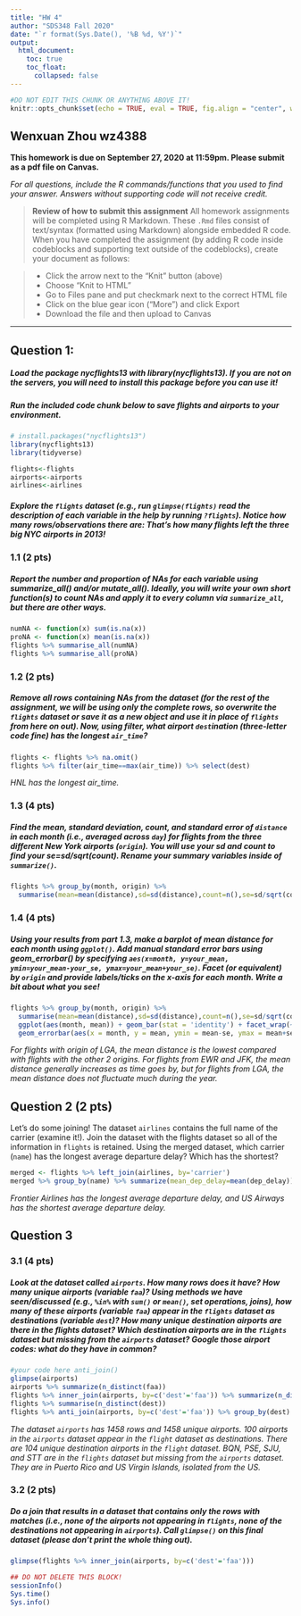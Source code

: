 ```yaml
---
title: "HW 4"
author: "SDS348 Fall 2020"
date: "`r format(Sys.Date(), '%B %d, %Y')`"
output:
  html_document:
    toc: true
    toc_float:
      collapsed: false
---
```


```r
#DO NOT EDIT THIS CHUNK OR ANYTHING ABOVE IT!
knitr::opts_chunk$set(echo = TRUE, eval = TRUE, fig.align = "center", warning = F, message = F, tidy=T, tidy.opts=list(width.cutoff=50), R.options=list(max.print=100,dplyr.print_max=100))
```

## Wenxuan Zhou wz4388

**This homework is due on September 27, 2020 at 11:59pm. Please submit as a pdf file on Canvas.**

*For all questions, include the R commands/functions that you used to find your answer. Answers without supporting code will not receive credit.*

> **Review of how to submit this assignment**
> All homework assignments will be completed using R Markdown. These `.Rmd` files consist of text/syntax (formatted using Markdown) alongside embedded R code. 
> When you have completed the assignment (by adding R code inside codeblocks and supporting text outside of the codeblocks), create your document as follows:

> - Click the arrow next to the "Knit" button (above) 
> - Choose "Knit to HTML"
> - Go to Files pane and put checkmark next to the correct HTML file
> - Click on the blue gear icon ("More") and click Export
> - Download the file and then upload to Canvas

---

## Question 1:

##### Load the package nycflights13 with library(nycflights13). If you are not on the servers, you will need to install this package before you can use it! 

##### Run the included code chunk below to save flights and airports to your environment.

```R
# install.packages("nycflights13")
library(nycflights13)
library(tidyverse)

flights<-flights
airports<-airports
airlines<-airlines
```

##### Explore the `flights` dataset (e.g., run `glimpse(flights)` read the description of each variable in the help by running `?flights`). Notice how many rows/observations there are: That's how many flights left the three big NYC airports in 2013!

### 1.1 (2 pts) 

##### Report the number and proportion of NAs for each variable using summarize_all() and/or mutate_all(). Ideally, you will write your own short function(s) to count NAs and apply it to every column via `summarize_all`, but there are other ways.

```R
numNA <- function(x) sum(is.na(x))
proNA <- function(x) mean(is.na(x))
flights %>% summarise_all(numNA)
flights %>% summarise_all(proNA)
```


### 1.2 (2 pts) 

##### Remove all rows containing NAs from the dataset (**for the rest of the assignment, we will be using only the complete rows, so overwrite the `flights` dataset or save it as a new object and use it in place of `flights` from here on out**). Now, using filter, what airport `dest`ination (three-letter code fine) has the longest `air_time`? 

```R
flights <- flights %>% na.omit()
flights %>% filter(air_time==max(air_time)) %>% select(dest)
```
*HNL has the longest air_time. *

### 1.3 (4 pts) 

##### Find the mean, standard deviation, count, and standard error of `distance` in each month (i.e., averaged across `day`) for flights from the three different New York airports (`origin`). You will use your sd and count to find your se=sd/sqrt(count). Rename your summary variables inside of `summarize()`. 

```R
flights %>% group_by(month, origin) %>%  
  summarise(mean=mean(distance),sd=sd(distance),count=n(),se=sd/sqrt(count))
```

### 1.4 (4 pts) 

##### Using your results from part 1.3, make a barplot of mean distance for each month using `ggplot()`. Add manual standard error bars using geom_errorbar() by specifying `aes(x=month, y=your_mean, ymin=your_mean-your_se, ymax=your_mean+your_se)`. Facet (or equivalent) by `origin` and provide labels/ticks on the x-axis for each month. Write a bit about what you see!

```R
flights %>% group_by(month, origin) %>%  
  summarise(mean=mean(distance),sd=sd(distance),count=n(),se=sd/sqrt(count)) %>%
  ggplot(aes(month, mean)) + geom_bar(stat = 'identity') + facet_wrap(~ origin) +
  geom_errorbar(aes(x = month, y = mean, ymin = mean-se, ymax = mean+se)) + scale_x_continuous(breaks = 1:12)
```


*For flights with origin of LGA, the mean distance is the lowest compared with flights with the other 2 origins. For flights from EWR and JFK, the mean distance generally increases as time goes by, but for flights from LGA, the mean distance does not fluctuate much during the year. *

## Question 2 (2 pts)

Let's do some joining! The dataset `airlines` contains the full name of the carrier (examine it!). Join the dataset with the flights dataset so all of the information in `flights` is retained. Using the merged dataset, which carrier (`name`) has the longest average departure delay? Which has the shortest?

```R
merged <- flights %>% left_join(airlines, by='carrier')
merged %>% group_by(name) %>% summarize(mean_dep_delay=mean(dep_delay)) %>% arrange(mean_dep_delay)
```


*Frontier Airlines has the longest average departure delay, and US Airways has the shortest average departure delay. *


## Question 3 


### 3.1 (4 pts) 

##### Look at the dataset called `airports`. How many rows does it have? How many unique airports (variable `faa`)? Using methods we have seen/discussed (e.g., `%in%` with `sum()` or `mean()`, set operations, joins), how many of these airports (variable `faa`) appear in the `flights` dataset as destinations (variable `dest`)? How many unique destination airports are there in the flights dataset? Which destination airports are in the `flights` dataset but missing from the `airports` dataset? Google those airport codes: what do they have in common?

```R
#your code here anti_join()
glimpse(airports)
airports %>% summarize(n_distinct(faa))
flights %>% inner_join(airports, by=c('dest'='faa')) %>% summarize(n_distinct(dest))
flights %>% summarise(n_distinct(dest))
flights %>% anti_join(airports, by=c('dest'='faa')) %>% group_by(dest) %>% summarize(mean(dep_delay))
```

*The dataset `airports` has 1458 rows and 1458 unique airports. 100 airports in the `airports` dataset appear in the `flight` dataset as destinations. There are 104 unique destination airports in the `flight` dataset. BQN, PSE, SJU, and STT are in the `flights` dataset but missing from the `airports` dataset. They are in Puerto Rico and US Virgin Islands, isolated from the US. *

### 3.2 (2 pts) 

##### Do a join that results in a dataset that contains only the rows with matches (i.e., none of the airports not appearing in `flights`, none of the destinations not appearing in `airports`). Call `glimpse()` on this final dataset (please don't print the whole thing out).

```R
glimpse(flights %>% inner_join(airports, by=c('dest'='faa')))
```

```R
## DO NOT DELETE THIS BLOCK!
sessionInfo()
Sys.time()
Sys.info()
```